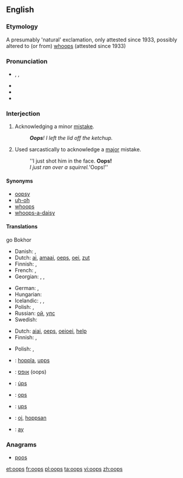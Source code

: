 {{also|OOPS}}
==English==

===Etymology===
A presumably 'natural' exclamation, only attested since 1933, possibly altered to (or from) [[whoops]] (attested since 1933)

===Pronunciation===
* {{enPR|o͞ops}}, {{IPA|/uːps/|/ʊps/}}, {{SAMPA|/u:ps/}}
* {{audio|en-us-oops.ogg|Audio (US)}}
* {{audio|en-uk-Oops.ogg|Audio (UK)}}
* {{rhymes|uːps}}

===Interjection===
{{en-interj}}

# Acknowledging a minor [[mistake]].
#: '''''Oops'''!  I left the lid off the ketchup.''
# Used sarcastically to acknowledge a [[major]] mistake.
#: ''I just shot him in the face.  '''Oops!'''
#: ''I just ran over a squirrel. '''Oops!''

====Synonyms====
* [[oopsy]]
* [[uh-oh]]
* [[whoops]]
* [[whoops-a-daisy]]

====Translations====
go Bokhor
{{trans-top|acknowledging a minor mistake}}
* Danish: {{t-|da|ups}},  {{t|da|hovsa}}
* Dutch: [[ai]], [[amaai]], [[oeps]], [[oei]], [[zut]]
* Finnish: {{t-|fi|ups}}, {{t+|fi|oho}}
* French: {{t+|fr|oups}}, {{t|fr|houp!}}
* Georgian: {{t|ka|უი|tr=ui|sc=Geor|xs=Georgian}},  {{t|ka|ვაი|tr=vai|sc=Geor|xs=Georgian}},  {{t|ka|უფს|tr=up's|sc=Geor|xs=Georgian}}
{{trans-mid}}
* German: {{t|de|ups}}, {{t|de|huch}}
* Hungarian: {{t|hu|hoppá}}
* Icelandic: {{t|is|úps}},  {{t|is|úbbs}},  {{t|is|æj}}
* Polish: {{t+|pl|oj}},  {{t-|pl|ups}}
* Russian: [[ой]], [[упс]]
* Swedish: {{t|sv|hoppsan}}
{{trans-bottom}}

{{trans-top|used sarcastically to acknowledge a major mistake}}
* Dutch: [[aiai]], [[oeps]], [[oeioei]], [[help]]
* Finnish: {{t-|fi|ups}}, {{t+|fi|oho}}
{{trans-mid}}
* Polish: {{t+|pl|oj}},  {{t-|pl|ups}}
{{trans-bottom}}

{{checktrans-top}}
* {{ttbc|de}}: [[hoppla]], [[upps]]
* {{ttbc|he}}: [[אופס]] (oops)
* {{ttbc|is}}: [[úps]]
{{trans-mid}}
* {{ttbc|it}}: [[ops]]
* {{ttbc|es}}: [[ups]]
* {{ttbc|sv}}: [[oj]], [[hoppsan]]
* {{ttbc|tr}}: [[ay]] <!----(Pronounced "I!")---->
{{trans-bottom}}

===Anagrams===
* [[poos#English|poos]]

[[et:oops]]
[[fr:oops]]
[[pl:oops]]
[[ta:oops]]
[[vi:oops]]
[[zh:oops]]